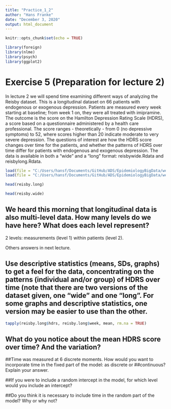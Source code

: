 ```yaml
---
title: "Practice_1_2"
author: "Hans Franke"
date: "December 3, 2020"
output: html_document
---
```


```r
knitr::opts_chunk$set(echo = TRUE)
```



```r
library(foreign)
library(nlme)
library(psych)
library(ggplot2)
```

# Exercise 5 (Preparation for lecture 2)

In lecture 2 we will spend time examining different ways of analyzing the Reisby dataset. This is a longitudinal dataset on 66 patients with endogenous or exogenous depression. Patients are measured every week starting at baseline; from week 1 on, they were all treated with imipramine. The outcome is the score on the Hamilton Depression Rating Scale (HDRS), a score based on a questionnaire administered by a health care professional. The score ranges - theoretically - from 0 (no depressive symptoms) to 52, where scores higher than 20 indicate moderate to very severe depression. The questions of interest are how the HDRS score changes over time for the patients, and whether the patterns of HDRS over time differ for patients with endogenous and exogenous depression. The data is available in both a “wide” and a “long” format: reisbywide.Rdata and reisbylong.Rdata.

```r
load(file = "C:/Users/hansf/Documents/GitHub/ADS/EpidemiologyBigData/week_4/Part_1/reisbywide.Rdata")
load(file = "C:/Users/hansf/Documents/GitHub/ADS/EpidemiologyBigData/week_4/Part_1/reisbylong.Rdata.")
```
```r
head(reisby.long)
```
```r
head(reisby.wide)
```

## We heard this morning that longitudinal data is also multi-level data. How many levels do we have here? What does each level represent?
2 levels: measurements (level 1) within patients (level 2).

Others answers in next lecture.

## Use descriptive statistics (means, SDs, graphs) to get a feel for the data, concentrating on the patterns (individual and/or group) of HDRS over time (note that there are two versions of the dataset given, one “wide” and one “long”. For some graphs and descriptive statistics, one version may be easier to use than the other.
```r
tapply(reisby.long$hdrs, reisby.long$week, mean, rm.na = TRUE)
```


## What do you notice about the mean HDRS score over time? And the variation?

##Time was measured at 6 discrete moments. How would you want to incorporate time in the fixed part of the model: as discrete or ##continuous? Explain your answer.

##If you were to include a random intercept in the model, for which level would you include an intercept?

##Do you think it is necessary to include time in the random part of the model? Why or why not?




